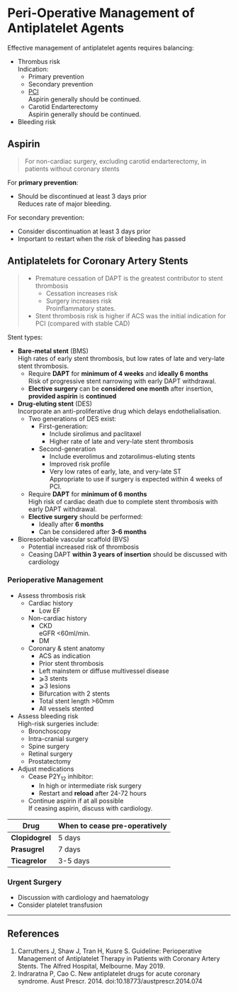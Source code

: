 # Peri-Operative Management of Antiplatelet Agents


Effective management of antiplatelet agents requires balancing:

* Thrombus risk  
Indication:
	* Primary prevention  
	* Secondary prevention
	* [PCI](#pci)  
	Aspirin generally should be continued.
	* Carotid Endarterectomy  
	Aspirin generally should be continued.
* Bleeding risk



## Aspirin

> For non-cardiac surgery, excluding carotid endarterectomy, in patients without coronary stents

For **primary prevention**:

* Should be discontinued at least 3 days prior  
Reduces rate of major bleeding.

For secondary prevention:

* Consider discontinuation at least 3 days prior
* Important to restart when the risk of bleeding has passed


## Antiplatelets for Coronary Artery Stents{#pci}

>* Premature cessation of DAPT is the greatest contributor to stent thrombosis  
>	* Cessation increases risk
> 	* Surgery increases risk  
>	Proinflammatory states.
> * Stent thrombosis risk is higher if ACS was the initial indication for PCI (compared with stable CAD)


Stent types:

* **Bare-metal stent** (BMS)  
High rates of early stent thrombosis, but low rates of late and very-late stent thrombosis.
	* Require **DAPT** for **minimum of 4 weeks** and **ideally 6 months**  
	Risk of progressive stent narrowing with early DAPT withdrawal.
	* **Elective surgery** can be **considered one month** after insertion, **provided aspirin** is **continued**
* **Drug-eluting stent** (DES)  
Incorporate an anti-proliferative drug which delays endothelialisation.
	* Two generations of DES exist:
		* First-generation:
			* Include sirolimus and paclitaxel
			* Higher rate of late and very-late stent thrombosis
		* Second-generation
			* Include everolimus and zotarolimus-eluting stents
			* Improved risk profile
			* Very low rates of early, late, and very-late ST  
			Appropriate to use if surgery is expected within 4 weeks of PCI.
	* Require **DAPT** for **minimum of 6 months**  
	High risk of cardiac death due to complete stent thrombosis with early DAPT withdrawal.
	* **Elective surgery** should be performed:
		* Ideally after **6 months**
		* Can be considered after **3-6 months**
* Bioresorbable vascular scaffold (BVS)
	* Potential increased risk of thrombosis
	* Ceasing DAPT **within 3 years of insertion** should be discussed with cardiology


### Perioperative Management

* Assess thrombosis risk
	* Cardiac history
		* Low EF
	* Non-cardiac history
		* CKD  
		eGFR <60ml/min.
		* DM
	* Coronary & stent anatomy
		* ACS as indication
		* Prior stent thrombosis
		* Left mainstem or diffuse multivessel disease
		* ⩾3 stents
		* ⩾3 lesions
		* Bifurcation with 2 stents
		* Total stent length >60mm
		* All vessels stented
* Assess bleeding risk  
High-risk surgeries include:
	* Bronchoscopy
	* Intra-cranial surgery
	* Spine surgery
	* Retinal surgery
	* Prostatectomy
* Adjust medications
	* Cease P2Y<sub>12</sub> inhibitor:
		* In high or intermediate risk surgery
		* Restart and **reload** after 24-72 hours
	* Continue aspirin if at all possible  
	If ceasing aspirin, discuss with cardiology.


|Drug|When to cease pre-operatively|Re-loading dose|Indications|Other|
|--|--|
|**Clopidogrel**|5 days|300-600mg|Intracranial stents (others are off label), or cardiac stents with high-bleeding risk|Clopidogrel resistance in ~30% of patients due to pharmacogenetic variation|
|**Prasugrel**|7 days|60mg|Recommended for patients at high risk of recurrent ischaemia|Greater risk of bleeding than clopidogrel, fastest time to onset|
|**Ticagrelor**|3-5 days|180mg|Preferred to clopidogrel in patients at low risk of ischaemia|More effective than clopidogrel with similar rate of bleeding|


### Urgent Surgery	

* Discussion with cardiology and haematology
* Consider platelet transfusion



---

## References

1. Carruthers J, Shaw J, Tran H, Kusre S. Guideline: Perioperative Management of Antiplatelet Therapy in Patients with Coronary Artery Stents. The Alfred Hospital, Melbourne. May 2019.
2. Indraratna P, Cao C. New antiplatelet drugs for acute coronary syndrome. Aust Prescr. 2014. doi:10.18773/austprescr.2014.074

